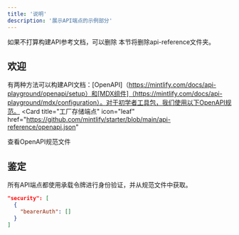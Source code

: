 ```yaml
---
title: '说明'
description: '展示API端点的示例部分'
---
```


<Note>
  如果不打算构建API参考文档，可以删除
  本节将删除api-reference文件夹。
</Note>

## 欢迎

有两种方法可以构建API文档：[OpenAPI]（https://mintlify.com/docs/api-playground/openapi/setup）和[MDX组件]（https://mintlify.com/docs/api-playground/mdx/configuration）。对于初学者工具包，我们使用以下OpenAPI规范。
<Card
  title="工厂存储端点"
  icon="leaf"
  href="https://github.com/mintlify/starter/blob/main/api-reference/openapi.json"
>
  查看OpenAPI规范文件
</Card>

## 鉴定

所有API端点都使用承载令牌进行身份验证，并从规范文件中获取。

```json
"security": [
  {
    "bearerAuth": []
  }
]
```
